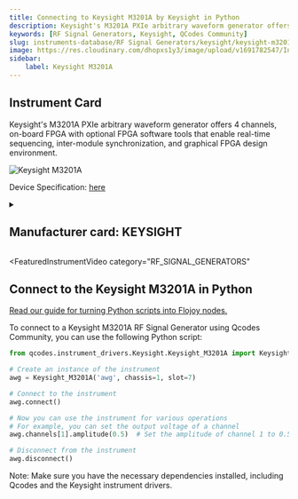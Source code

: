 ```yaml
---
title: Connecting to Keysight M3201A by Keysight in Python
description: Keysight's M3201A PXIe arbitrary waveform generator offers 4 channels, on-board FPGA with optional FPGA software tools that enable real-time sequencing, inter-module synchronization, and graphical FPGA design environment.
keywords: [RF Signal Generators, Keysight, QCodes Community] 
slug: instruments-database/RF Signal Generators/keysight/keysight-m3201a 
image: https://res.cloudinary.com/dhopxs1y3/image/upload/v1691782547/Instruments/RF%20Signal%20Generator/Keysight-M3201A/Keysight-M3201A.png
sidebar:
    label: Keysight M3201A 
---
```



## Instrument Card

Keysight's M3201A PXIe arbitrary waveform generator offers 4 channels, on-board FPGA with optional FPGA software tools that enable real-time sequencing, inter-module synchronization, and graphical FPGA design environment.

![Keysight M3201A](https://res.cloudinary.com/dhopxs1y3/image/upload/v1691782547/Instruments/RF%20Signal%20Generator/Keysight-M3201A/Keysight-M3201A.png)

Device Specification: [here](https://www.keysight.com/us/en/assets/7018-05391/data-sheets/5992-1797.pdf)

<details style={{ marginTop: "15px"}}>
<summary><h2 style={{display:'inline'}}>Manufacturer card: KEYSIGHT</h2></summary>

![KEYSIGHT](https://res.cloudinary.com/dhopxs1y3/image/upload/v1692125973/Instruments/Vendor%20Logos/Keysight.png)

Keysight Technologies, or Keysight, is an American company that manufactures electronics test and measurement equipment and software

- Headquarters: USA
- Yearly Revenue (millions, USD): 5420
- Vendor Website: [here](https://www.keysight.com/us/en/home.html)

</details>


<FeaturedInstrumentVideo
  category="RF_SIGNAL_GENERATORS"
></FeaturedInstrumentVideo>

## Connect to the Keysight M3201A in Python

[Read our guide for turning Python scripts into Flojoy nodes.](https://docs.flojoy.ai/contribution/blocks/custom-flojoy-block/)



<Tabs>
<TabItem value="Flojoy" label="Flojoy" className="flojoy-instrument-tabs">

<SectionsCard category="RF_SIGNAL_GENERATORS" manufacturer="Keysight"></SectionsCard>

</TabItem>
<TabItem value="QCodes Community" label="QCodes Community">

To connect to a Keysight M3201A RF Signal Generator using Qcodes Community, you can use the following Python script:

```python
from qcodes.instrument_drivers.Keysight.Keysight_M3201A import Keysight_M3201A

# Create an instance of the instrument
awg = Keysight_M3201A('awg', chassis=1, slot=7)

# Connect to the instrument
awg.connect()

# Now you can use the instrument for various operations
# For example, you can set the output voltage of a channel
awg.channels[1].amplitude(0.5)  # Set the amplitude of channel 1 to 0.5 V

# Disconnect from the instrument
awg.disconnect()
```

Note: Make sure you have the necessary dependencies installed, including Qcodes and the Keysight instrument drivers.

</TabItem>
</Tabs>